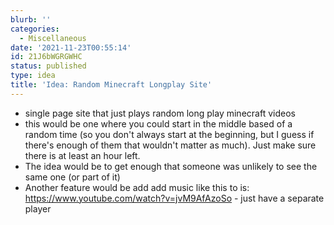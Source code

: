```yaml
---
blurb: ''
categories:
  - Miscellaneous
date: '2021-11-23T00:55:14'
id: 21J6bWGRGWHC
status: published
type: idea
title: 'Idea: Random Minecraft Longplay Site'
---
```


- single page site that just plays random long play minecraft videos
- this would be one where you could start in the middle based of a random time (so you don't always start at the beginning, but I guess if there's enough of them that wouldn't matter as much). Just make sure there is at least an hour left. 
- The idea would be to get enough that someone was unlikely to see the same one (or part of it)
- Another feature would be add add music like this to is: https://www.youtube.com/watch?v=jvM9AfAzoSo - just have a separate player




